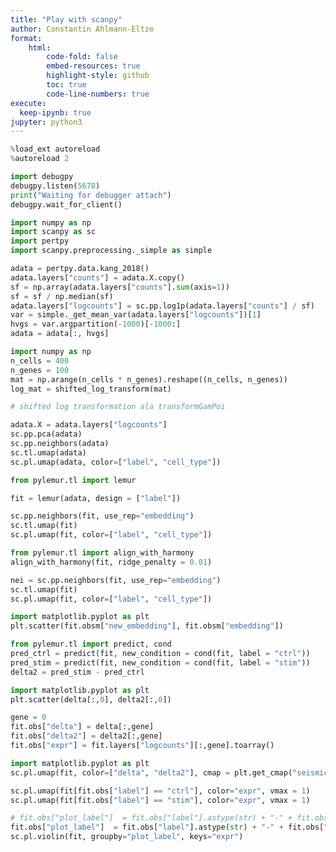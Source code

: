 ```yaml
---
title: "Play with scanpy"
author: Constantin Ahlmann-Eltze
format:
    html:
        code-fold: false
        embed-resources: true
        highlight-style: github
        toc: true 
        code-line-numbers: true 
execute:
  keep-ipynb: true
jupyter: python3
---
```



```python
%load_ext autoreload
%autoreload 2
```


```python
import debugpy
debugpy.listen(5678)
print("Waiting for debugger attach")
debugpy.wait_for_client()
```

```python
import numpy as np
import scanpy as sc
import pertpy 
import scanpy.preprocessing._simple as simple

adata = pertpy.data.kang_2018()
adata.layers["counts"] = adata.X.copy()
sf = np.array(adata.layers["counts"].sum(axis=1))
sf = sf / np.median(sf)
adata.layers["logcounts"] = sc.pp.log1p(adata.layers["counts"] / sf)
var = simple._get_mean_var(adata.layers["logcounts"])[1]
hvgs = var.argpartition(-1000)[-1000:]
adata = adata[:, hvgs]
```

```python
import numpy as np
n_cells = 400
n_genes = 100
mat = np.arange(n_cells * n_genes).reshape((n_cells, n_genes))
log_mat = shifted_log_transform(mat)
```


```python
# shifted log transformation ala transformGamPoi

```


```python
adata.X = adata.layers["logcounts"]
sc.pp.pca(adata)
sc.pp.neighbors(adata)
sc.tl.umap(adata)
sc.pl.umap(adata, color=["label", "cell_type"])
```

```python
from pylemur.tl import lemur

fit = lemur(adata, design = ["label"])
```

```python
sc.pp.neighbors(fit, use_rep="embedding")
sc.tl.umap(fit)
sc.pl.umap(fit, color=["label", "cell_type"])
```


```python
from pylemur.tl import align_with_harmony
align_with_harmony(fit, ridge_penalty = 0.01)
```


```python
nei = sc.pp.neighbors(fit, use_rep="embedding")
sc.tl.umap(fit)
sc.pl.umap(fit, color=["label", "cell_type"])
```


```python
import matplotlib.pyplot as plt
plt.scatter(fit.obsm["new_embedding"], fit.obsm["embedding"])
```

```python
from pylemur.tl import predict, cond
pred_ctrl = predict(fit, new_condition = cond(fit, label = "ctrl"))
pred_stim = predict(fit, new_condition = cond(fit, label = "stim"))
delta2 = pred_stim - pred_ctrl
```

```python
import matplotlib.pyplot as plt
plt.scatter(delta[:,0], delta2[:,0])
```

```python
gene = 0
fit.obs["delta"] = delta[:,gene]
fit.obs["delta2"] = delta2[:,gene]
fit.obs["expr"] = fit.layers["logcounts"][:,gene].toarray()

import matplotlib.pyplot as plt
sc.pl.umap(fit, color=["delta", "delta2"], cmap = plt.get_cmap("seismic"), vcenter=0)

sc.pl.umap(fit[fit.obs["label"] == "ctrl"], color="expr", vmax = 1)
sc.pl.umap(fit[fit.obs["label"] == "stim"], color="expr", vmax = 1)
```

```python
# fit.obs["plot_label"]  = fit.obs["label"].astype(str) + "-" + fit.obs["cell_type"].astype(str)
fit.obs["plot_label"]  = fit.obs["label"].astype(str) + "-" + fit.obs["cell_type"].astype(str)
sc.pl.violin(fit, groupby="plot_label", keys="expr")
```

